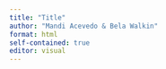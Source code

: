 ```yaml
---
title: "Title"
author: "Mandi Acevedo & Bela Walkin"
format: html
self-contained: true
editor: visual
---
```

